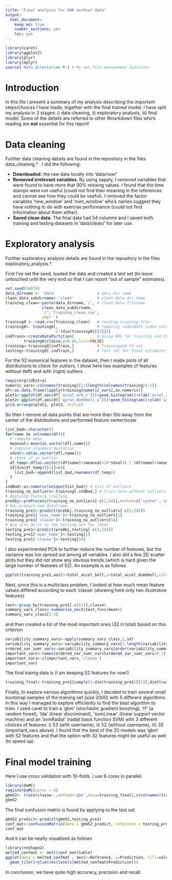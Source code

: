 ```yaml
---
title: "Final analysis for HAR workout data"
output: 
  html_document:
    keep_md: true
    number_sections: yes
    toc: yes
---
```

```r
library(caret)
library(ggplot2)
library(plyr)
library(dplyr)
source('data_directories.R') # My own file management functions
```


# Introduction

In this file I present a summary of my analysis describing the important steps/choices I have made, together with the final trained model. I have split my analysis in 3 stages: i) data cleaning, ii) exploratory analysis, iii) final model. Some of the details are referred to other Rmarkdown files who's reading are **not** essential for this report!

# Data cleaning
Further data cleaning details are found in the repository in the files data_cleaning.* . I did the following:

* **Downloaded:**  the raw data locally into 'data/raw/'
* **Removed irrelevant variables.** By using sapply, I removed variables that were found to have more that $90\%$ missing values. I found that the time stamps were not useful (could not find their meaning in the references and cannot see how they could be useful). I removed the factor variables 'new_window' and 'num_window' who's names suggest they have nothing to do with exercise performance (could not find information about them either).
* **Saved clean data**: The final data had 54 columns and I saved both training and testing datasets in 'data/clean/' for later use.

# Exploratory analysis
Further exploratory analysis details are found in the repository in the files exploratory_analysis.*.

First I've set the seed, loaded the data and created a test set (to leave untouched until the very end so that I can report "out of sample" estimates).
```r
set.seed(10819)
data_dirname <- 'data'                  # data dir name
clean_data_subdirname<-'clean'          # clean data dir name  
training_clean<-paste(data_dirname,'/', # clean data filename
                clean_data_subdirname,
                '/','training_clean.csv',
                sep='')                 
training0 <- read.csv(training_clean)   # reading training file
training0<- training0[,                 # removing redundant index column
                      2:(dim(training0)[[2]])]  
indTrain<-createDataPartition(          # Using 80% for training and CV
        training0$classe,p=0.80,list=FALSE)
training<-training0[indTrain,]          # Trainingand CV set
testing<-training0[-indTrain,]          # Test set for final estimates
```

For the 52 numerical features in the dataset, then I made plots of all distributions to check for outliers. I show here two examples of features without (left) and with (right) outliers
```r
require(gridExtra)
numeric_vars<-colnames(training)[2:(length(colnames(training))-1)]
df<-as.data.frame(lapply(training[numeric_vars],as.numeric))
plot1<-ggplot(df,aes(df['accel_arm_z']))+geom_histogram()+xlab('accel_arm_z')+geom_rug()
plot2<-ggplot(df,aes(df['gyros_dumbbell_y']))+geom_histogram()+xlab('accel_arm_z')+geom_rug()
grid.arrange(plot1, plot2, ncol=2)
```

So then I remove all data points that are more than $10\sigma$ away from the center of the distributions and performed feature center/scale
```r
list_bad<-character()
for(name in colnames(df)){
  # compute mean
  meanval<-mean(as.vector(df[,name]))
  # compute standard deviation
  sdval<-sd(as.vector(df[,name]))
  # check if an outlier
  df_temp<-df[as.vector((df[name]>(meanval+10*sdval)) | (df[name]<(meanval-10*sdval))),]
  if(dim(df_temp)[[1]]>0){
    list_bad<-append(list_bad,rownames(df_temp))
  }
}
indBad<-as.numeric(unique(list_bad)) # list of outliers
training_no_outliers<-training[-indBad,] # train data without outliers
# Applying feature scalling
preObj<-preProcess(training_no_outliers[-c(1,54)],method=c('center','scale'))
# Now prepare new dataframe
training_pre1<-predict(preObj,training_no_outliers[-c(1,54)])
training_pre1['user_name']<-training_no_outliers[1]
training_pre1['classe']<-training_no_outliers[54]
# And also do it to the testing set for later
testing_pre1<-predict(preObj,testing[-c(1,54)])
testing_pre1['user_name']<-testing[1]
testing_pre1['classe']<-testing[54]
```

I also experimented PCA to further reduce the number of features, but the variance was too spread out among all variables. I also did a few 2D scatter plots but they did not show any obvious trends (which is hard given the large number of features of 52). An example is as follows

```r
ggplot(training_pre1,aes(x=total_accel_belt,y=total_accel_dumbbell,colour=classe))+geom_point(size=1,alpha=0.2)
```

Next, since this is a multiclass problem, I looked at how much mean feature values differed according to each 'classe' (showing here only two illustrative features)
```r
test<-group_by(training_pre1[-c(53)],classe)
summary_vars_class<-summarise_each(test,funs(mean))
summary_vars_class[1:3]
```
and then created a list of the most important ones (32 in total) based on this criterion
```r
variability_summary_vars<-apply(summary_vars_class,2,sd)
variability_summary_vars<-variability_summary_vars[2:length(variability_summary_vars)]
ordered_var_sumr_vars<-variability_summary_vars[order(variability_summary_vars[2:length(variability_summary_vars)],decreasing=TRUE)]
important_vars<-names(ordered_var_sumr_vars[ordered_var_sumr_vars>0.1])
important_vars<-c(important_vars,'classe')
important_vars
```

The final trainig data is (I am keeping 52 features for now!)
```r
training_final<-training_pre1[sample(1:dim(training_pre1)[[1]],dim(training_pre1)[[1]],replace = FALSE),]
```

Finally, to explore various algorithms quickly, I decided to train several small bootstrap samples of the training set (size 2000) with 5 different algorithms. In this way I managed to explore efficiently to find the best algorithm to train. I used caret to train a 'gbm' (stochastic gradient boosting), 'rf' (a random forest), 'lda' (linear discriminant), 'svmLinear' (linear support vector machine) and an 'svmRadial' (radial basis function SVM) with 3 different choices of features: i) 53 (with username), ii) 52 (without username), iii) 32 (important_vars above). I found that the best of the 20 models was 'gbm' with 52 features and that the option with 32 features might be useful as well (to speed up).

# Final model training
Here I use cross validation with 10-folds. I use 6 cores in parallel.
```r
library(doMC)
registerDoMC(cores = 6)
gbm52<- train(classe~.,method='gbm',data=training_final[,c(colnames(training_final)[1:52],'classe')],trControl = trainControl("cv",10),verbose=F)
gbm52
```
The final confusion matrix is found by applying to the test set.
```r
gbm52_predict<-predict(gbm52,testing_pre1) 
conf_mat<-confusionMatrix(data = gbm52_predict, reference = testing_pre1$classe)
conf_mat
``` 
And it can be neatly visualised as follows
```r
library(reshape2)
melted_confmat <- melt(conf_mat$table)
ggplot(data = melted_confmat , aes(x=Reference, y=Prediction, fill=value)) + 
  geom_tile()+ylim(rev(levels(melted_confmat$Prediction)))
```

In conclusion, we have quite high accuracy, precision and recall.
